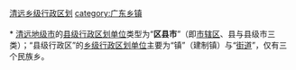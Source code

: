 [[category:清远乡级行政区划|]]
[[category:广东乡镇|category:广东乡镇]]
{{catmore|清远市|广东省清远市}}
<br>{{hideh
|Head = [[清远市|清远]][[:Category:清远区县市|各区县市]]所辖[[街道_(行政区划)|街道]]与[[:Category:清远建制镇|镇]]
|FrameStyle   = border:solid 1px #000080;
|HeadStyle    = text-align:center;background:transparent;
|ContentStyle = background: #99CCFF;
}}<br>
* [[清远市|清远地级市]]的[[县级行政区|县级行政区划单位]]类型为“'''区县市'''”（即[[市辖区|市辖区]]、县与县级市三类）；“县级行政区”的[[乡级行政区划|乡级行政区划单位]]主要为“镇”（建制镇）与“[[街道_(行政区划)|街道]]”，仅有三个民族乡。
{{乡级行政区划分类说明}}
{{廣東省清遠市清城區行政區劃|state =expanded}}<br>
{{英德市行政区划|state =expanded}}<br>
{{连州市行政区划|state =expanded}}<br>
{{佛冈县行政区划|state =expanded}}<br>
{{阳山县行政区划|state =expanded}}<br>
{{清新县行政区划|state =expanded}}<br>
{{连山壮族瑶族自治县行政区划|state =expanded}}<br>
{{连南瑶族自治县行政区划|state =expanded}}
{{hidef}}